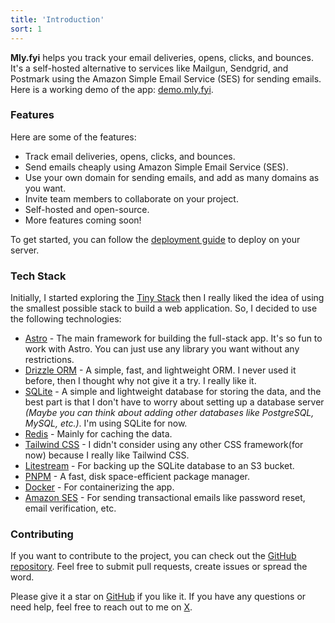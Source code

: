 ```yaml
---
title: 'Introduction'
sort: 1
---
```


**Mly.fyi** helps you track your email deliveries, opens, clicks, and bounces. It's a self-hosted alternative to services like Mailgun, Sendgrid, and Postmark using the Amazon Simple Email Service (SES) for sending emails. Here is a working demo of the app: [demo.mly.fyi](https://go.mly.fyi/mly-demo).

### Features

Here are some of the features:

- Track email deliveries, opens, clicks, and bounces.
- Send emails cheaply using Amazon Simple Email Service (SES).
- Use your own domain for sending emails, and add as many domains as you want.
- Invite team members to collaborate on your project.
- Self-hosted and open-source.
- More features coming soon!

To get started, you can follow the [deployment guide](/docs/deployment) to deploy on your server.

### Tech Stack

Initially, I started exploring the [Tiny Stack](https://logsnag.com/blog/the-tiny-stack) then I really liked the idea of using the smallest possible stack to build a web application. So, I decided to use the following technologies:

- [Astro](https://astro.build/) - The main framework for building the full-stack app. It's so fun to work with Astro. You can just use any library you want without any restrictions.
- [Drizzle ORM](https://orm.drizzle.team/) - A simple, fast, and lightweight ORM. I never used it before, then I thought why not give it a try. I really like it.
- [SQLite](https://www.sqlite.org/index.html) - A simple and lightweight database for storing the data, and the best part is that I don't have to worry about setting up a database server _(Maybe you can think about adding other databases like PostgreSQL, MySQL, etc.)_. I'm using SQLite for now.
- [Redis](https://redis.io/) - Mainly for caching the data.
- [Tailwind CSS](https://tailwindcss.com/) - I didn't consider using any other CSS framework(for now) because I really like Tailwind CSS.
- [Litestream](https://litestream.io/) - For backing up the SQLite database to an S3 bucket.
- [PNPM](https://pnpm.io/) - A fast, disk space-efficient package manager.
- [Docker](https://www.docker.com/) - For containerizing the app.
- [Amazon SES](https://aws.amazon.com/ses/) - For sending transactional emails like password reset, email verification, etc.

### Contributing

If you want to contribute to the project, you can check out the [GitHub repository](https://github.com/arikchakma/mly.fyi). Feel free to submit pull requests, create issues or spread the word.

Please give it a star on [GitHub](https://github.com/arikchakma/mly.fyi) if you like it. If you have any questions or need help, feel free to reach out to me on [X](https://x.com/imarikchakma).
